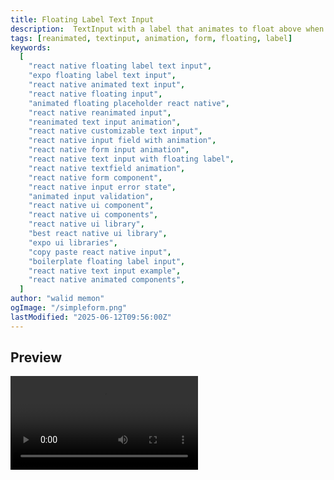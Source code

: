 ```yaml
---
title: Floating Label Text Input
description:  TextInput with a label that animates to float above when focused or containing text. Features customizable styling and error states using Reanimated.
tags: [reanimated, textinput, animation, form, floating, label]
keywords:
  [
    "react native floating label text input",
    "expo floating label text input",
    "react native animated text input",
    "react native floating input",
    "animated floating placeholder react native",
    "react native reanimated input",
    "reanimated text input animation",
    "react native customizable text input",
    "react native input field with animation",
    "react native form input animation",
    "react native text input with floating label",
    "react native textfield animation",
    "react native form component",
    "react native input error state",
    "animated input validation",
    "react native ui component",
    "react native ui components",
    "react native ui library",
    "best react native ui library",
    "expo ui libraries",
    "copy paste react native input",
    "boilerplate floating label input",
    "react native text input example",
    "react native animated components",
  ]
author: "walid memon"
ogImage: "/simpleform.png"
lastModified: "2025-06-12T09:56:00Z"
---
```


## Preview

<Video src="https://cdn.jsdelivr.net/gh/waleedcj/EziuiAssets/Floating.mp4"  aria-label='Floating Label input' />

## Installation

  ```typescript:FloatingTextInput.tsx
import {
	View,
	TextInput,
	StyleSheet,
	StyleProp,
	ViewStyle,
	Text,
	TextInputProps,
	PixelRatio,
  } from "react-native";
  import Animated, {
	useAnimatedStyle,
	useSharedValue,
	interpolate,
	interpolateColor,
	withTiming,
	Easing,
	ReduceMotion,
  } from "react-native-reanimated";
  import { useRef, useState, useMemo } from "react";
  
  // These should ideally match your StyleSheet to avoid magic numbers
  const DEFAULT_INPUT_HEIGHT = 50; //you can change this according to your liking
  const DEFAULT_LABEL_FONT_SIZE = 14; //This too
  const CONTAINER_PADDING_TOP = 20; // Matches styles.container.paddingTop
  
  type FloatingTextInputProps = {
	containerStyle?: StyleProp<ViewStyle>;
	startIcon?: React.ReactElement;
	backgroundColor: string;
	label: string;
	valueColor: string
	isFocusLabelColor: string; //placeholder color after focus
	isBlurLabelColor: string;  //placeholder color before foucs/touching
	isFocusBorderColor: string; //border color after focusing
	isBlurBorderColor: string; //border color before focus/touch
	isBlurValueBorderColor: string; //border color after editing value
	isError?: boolean;
	errorMessage?: string;
	reduceMotion?: "never" | "always" | "system";
  };
  
  export default function FloatingTextInput(
	props: React.JSX.IntrinsicAttributes &
	  React.JSX.IntrinsicClassAttributes<TextInput> &
	  Readonly<TextInputProps> &
	  FloatingTextInputProps
  ) {
	const fontScale = PixelRatio.getFontScale();
	const [isFocused, setIsFocused] = useState(false);
	const inputRef = useRef<TextInput>(null);
	const animatedValue = useSharedValue(0);
	const motion =
	  props?.reduceMotion === "never"
		? ReduceMotion.Never
		: props?.reduceMotion === "always"
		? ReduceMotion.Always
		: ReduceMotion.System;
  
	// Dynamic Calculation Logic 
	const { inputHeight, labelFontSize } = useMemo(() => {
	  // Flatten style prop to handle potential arrays
	  const flatStyle = StyleSheet.flatten(props.style);
	  // Get height from props.style or use default
	  const height =
		typeof flatStyle?.height === "number"
		  ? flatStyle.height
		  : DEFAULT_INPUT_HEIGHT * fontScale;
	
	  // Get label font size from props (if you were to make it configurable) or use default
	  // For now, using the default defined above. You could also extract from styles.label if needed.
	  const fontSize = DEFAULT_LABEL_FONT_SIZE * fontScale;
	  return { inputHeight: height, labelFontSize: fontSize };
	}, [props.style]); // Recalculate only if props.style changes
  
	// Calculate dynamic positions based on height/fontSize
	const initialLabelTop = useMemo(
	  () => CONTAINER_PADDING_TOP + inputHeight / 2.2 - labelFontSize / 2,
	  [inputHeight, labelFontSize]
	);
	const translateYUp = useMemo(() => -inputHeight / 2, [inputHeight]);
	//End
  
	const handleFocus = () => {
	  setIsFocused(true);
	  animatedValue.value = withTiming(1, {
		duration: 200,
		easing: Easing.in(Easing.linear),
		reduceMotion: motion,
	  });
	};
  
	const handleBlur = () => {
	  setIsFocused(false);
	  if (!props.value) {
		animatedValue.value = withTiming(0, {
		  duration: 200,
		  easing: Easing.out(Easing.linear),
		  reduceMotion: motion,
		});
	  }
	};
  
	const getBorderColor = () => {
	  if (props.isError) {
		return "#F65936";
	  }
	  if (isFocused) {
		return props.isFocusBorderColor;
	  }
	  if (props.value) {
		return props.isBlurValueBorderColor;
	  }
	  return props.isBlurBorderColor;
	};
  
	const labelStyle = useAnimatedStyle(() => {
	  return {
		// Set the calculated initial top position
		top: initialLabelTop,
		transform: [
		  {
			// Use the calculated upward translation distance
			translateY: interpolate(
			  animatedValue.value,
			  [0, 1],
			  [0, translateYUp] // Use calculated value
			),
		  },
		  {
			scale: interpolate(animatedValue.value, [0, 1], [1, 0.85]),
		  },
		],
		color: interpolateColor(
		  animatedValue.value,
		  [0, 1],
		  [
			props.isBlurLabelColor,
			props.isFocusLabelColor
		  ]
		),
	  };
	});
  
	return (
	  <View style={[styles.outerContainer]}>
		<View
		  onTouchStart={() => inputRef?.current?.focus()}
		  style={[styles.container, props?.containerStyle]}
		>
		  {/* Apply the animated label style which now includes dynamic top */}
		  <Animated.Text
			style={[
			  styles.label, // Base label styles (position absolute, etc.)
			  labelStyle, // Animated styles (top, transform, color)
			  { backgroundColor: props.backgroundColor }, // Background for notch effect
			]}
		  >
			{props?.label}
		  </Animated.Text>
		  <TextInput
		  	accessibilityLabel={props.label}
			ref={inputRef}
			clearButtonMode="always"
			style={[
			  styles.input, // Base input styles (must NOT include height if props.style might override it)
			  {
				// Apply dynamic height and other styles
				height: inputHeight, 
				color: props.valueColor,
				backgroundColor: props?.backgroundColor ?? "transparent",
				borderColor: getBorderColor(),
			  },
			  props?.style, 
			]}
			onFocus={handleFocus}
			onBlur={handleBlur}
			{...props}
		  />
		</View>
		{props?.isError && (
		  <Text style={[styles.errorText, { color: "#F65936" }]}>
			{props?.errorMessage}
		  </Text>
		)}
	  </View>
	);
  }
  
  const styles = StyleSheet.create({
	outerContainer: {
	  marginBottom: 8,
	},
	container: {
	  paddingTop: CONTAINER_PADDING_TOP, // Use constant
	  flex: 1,
	},
	input: {
	  width: "100%",
	  fontSize: 14, 
	  borderWidth: 1,
	  borderRadius: 12,
	  paddingHorizontal: 12,
	},
	label: {
	  position: "absolute",
	  fontSize: DEFAULT_LABEL_FONT_SIZE, 
	  marginLeft: 16, 
	  zIndex: 100,
	  paddingHorizontal: 4,
	},
	errorText: {
	  fontSize: 12,
	  marginTop: 4, 
	},
  });
```

  

## Usage

Here we have Floating label password field with validation on blur/submit. (Specifies when validation occurs)

  ```typescript
import React, { useState, useMemo } from 'react';
import { View, StyleSheet, Alert } from 'react-native';
import FloatingTextInput from '@/components/ui/FloatingTextInput';
import Ionicons from '@expo/vector-icons/Ionicons';
import { useAppColors } from '@/hooks/useAppColors';

const passwordRegex = /^(?=^.{9,}$)(?=.*[a-z])(?=.*[A-Z])(?=.*[\W_])(?=^.*[^\s].*$).*$/;
const passwordRequirementMessage =
  'Password must be 9+ chars, with uppercase, lowercase, number, and special character (@$!%*?&).';

export default function App() {
  const [password, setPassword] = useState('');
  const [isPasswordValid, setIsPasswordValid] = useState(true);
  const [showPassword, setShowPassword] = useState(false);

  const colors = useAppColors();

   const handlePasswordChange = (text: string) => {
    setPassword(text);
    if (text.length > 0) {
      setIsPasswordValid(passwordRegex.test(text));
    } else {
      setIsPasswordValid(true);
    }
  };

    const passwordError = useMemo(() => {
    return password.length > 0 && !isPasswordValid;
}, [password, isPasswordValid]);

  return (
			<View style={styles.inputWrapper}>
				<FloatingTextInput
					label="Password"
					value={password}
					valueColor={colors.Neutral700}
					onChangeText={handlePasswordChange} 
					backgroundColor={colors.background}
					isFocusBorderColor={colors.PrimaryNormal}
					isBlurLabelColor={colors.Neutral500}
					isFocusLabelColor={colors.PrimaryNormal}
					isBlurBorderColor={colors.Neutral100}
					isBlurValueBorderColor={colors.Neutral300}
					secureTextEntry={!showPassword}
					clearButtonMode="never"
					isError={passwordError}
					errorMessage={passwordRequirementMessage}
				/>
				<TouchableOpacity
				  style={styles.eyeIcon}
				  onPress={() => setShowPassword(!showPassword)}
				>
					<Ionicons
						name={showPassword ? 'eye-off' : 'eye'}
						size={24}
						color={colors.Neutral700}
					/>
			</TouchableOpacity>
		</View>
	);
}

const styles = StyleSheet.create({
	inputWrapper: {
	  marginBottom: 10,
	},
	eyeIcon: {
	  position: 'absolute',
	  right: 16,
	  top: 32,
	  zIndex: 2,
	},
});
  ```

## Props

| Prop                     | Type                                | Default    | Required | Description                                                                      |
| :----------------------- | :---------------------------------- | :--------- | :------- | :------------------------------------------------------------------------------- |
| `containerStyle`         | `StyleProp<ViewStyle>`              |            | No       | Custom styles for the outermost `View` wrapping the input and label.             |
| `startIcon`              | `React.ReactElement`                |            | No       | An icon element to display (not implemented in current rendering logic).         |
| `backgroundColor`        | `string`                            |            | Yes      | Background color for the input field and the "notch" area of the label.          |
| `label`                  | `string`                            |            | Yes      | The text content for the floating label.                                         |
| `valueColor`             | `string`                            |            | Yes      | Color of the text entered into the input field.                                  |
| `isFocusLabelColor`      | `string`                            |            | Yes      | Color of the label text when the input is focused.                               |
| `isBlurLabelColor`       | `string`                            |            | Yes      | Color of the label text when the input is blurred and empty.                     |
| `isFocusBorderColor`     | `string`                            |            | Yes      | Border color of the input field when it is focused.                              |
| `isBlurBorderColor`      | `string`                            |            | Yes      | Border color of the input field when it is blurred and empty.                    |
| `isBlurValueBorderColor` | `string`                            |            | Yes      | Border color of the input field when it is blurred and contains a value.         |
| `isError`                | `boolean`                           | `false`    | No       | If true, displays the input in an error state (e.g., red border, error message). |
| `errorMessage`           | `string`                            |            | No       | The error message text to display when `isError` is true.                        |
| `reduceMotion`           | `'never' \| 'always' \| 'system'` | `'system'` | No       | Controls animation behavior for label movement.                                  |
| `...TextInputProps`      | `TextInputProps`                    |            | Varies   | All other standard React Native `TextInput` props (e.g., `value`, `onChangeText`). |
